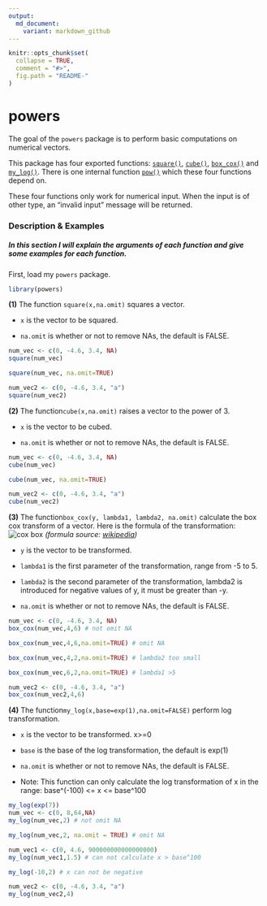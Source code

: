 ```yaml
---
output:
  md_document:
    variant: markdown_github
---
```


<!-- README.md is generated from README.Rmd. Please edit that file -->

```r
knitr::opts_chunk$set(
  collapse = TRUE,
  comment = "#>",
  fig.path = "README-"
)
```

# powers

The goal of the `powers` package is to perform basic computations on numerical vectors.

This package has four exported functions: [`square()`](https://github.com/hannahdxz/powers/blob/master/R/square.R), [`cube()`](https://github.com/hannahdxz/powers/blob/master/R/cube.R), [`box_cox()`](https://github.com/hannahdxz/powers/blob/master/R/box%20cox.R) and [`my_log()`](https://github.com/hannahdxz/powers/blob/master/R/my_log.R).
There is one internal function [`pow()`](https://github.com/hannahdxz/powers/blob/master/R/pow.R) which these four functions depend on. 

These four functions only work for numerical input. When the input is of other type, an "invalid input" message will be returned.

### Description & Examples

##### In this section I will explain the arguments of each function and give some examples for each function. 

First, load my `powers` package.
```r
library(powers)
```

**(1)** The function `square(x,na.omit)` squares a vector. 

* `x` is the vector to be squared. 

* `na.omit` is whether or not to remove NAs, the default is FALSE.

```r
num_vec <- c(0, -4.6, 3.4, NA)
square(num_vec)

square(num_vec, na.omit=TRUE)

num_vec2 <- c(0, -4.6, 3.4, "a")
square(num_vec2)
```

**(2)** The function`cube(x,na.omit)` raises a vector to the power of 3.

* `x` is the vector to be cubed. 

* `na.omit` is whether or not to remove NAs, the default is FALSE.

```r
num_vec <- c(0, -4.6, 3.4, NA)
cube(num_vec)

cube(num_vec, na.omit=TRUE)

num_vec2 <- c(0, -4.6, 3.4, "a")
cube(num_vec2)
```

**(3)** The function`box_cox(y, lambda1, lambda2, na.omit)` calculate the box cox transform of a vector. Here is the formula of the transformation:
![cox box](https://user-images.githubusercontent.com/31666152/33244401-2e663790-d2ab-11e7-8273-ac8e4bc25d50.png)
*(formula source: [wikipedia](https://en.wikipedia.org/wiki/Power_transform#Box.E2.80.93Cox_transformation))*

* `y` is the vector to be transformed.

* `lambda1` is the first parameter of the transformation, range from -5 to 5.

* `lambda2` is the second parameter of the transformation, lambda2 is introduced for negative
values of y, it must be greater than -y.

* `na.omit` is whether or not to remove NAs, the default is FALSE.

```r
num_vec <- c(0, -4.6, 3.4, NA)
box_cox(num_vec,4,6) # not omit NA

box_cox(num_vec,4,6,na.omit=TRUE) # omit NA

box_cox(num_vec,4,2,na.omit=TRUE) # lambda2 too small

box_cox(num_vec,6,2,na.omit=TRUE) # lambda1 >5

num_vec2 <- c(0, -4.6, 3.4, "a")
box_cox(num_vec2,4,6)
```

**(4)** The function`my_log(x,base=exp(1),na.omit=FALSE)` perform log transformation.

* `x` is the vector to be transformed. x>=0

* `base` is the base of the log transformation, the default is exp(1)

* `na.omit` is whether or not to remove NAs, the default is FALSE.

* Note: This function can only calculate the log transformation of x in the range: base^(-100) <= x <= base^100

```r
my_log(exp(7))
num_vec <- c(0, 8,64,NA)
my_log(num_vec,2) # not omit NA

my_log(num_vec,2, na.omit = TRUE) # omit NA

num_vec1 <- c(0, 4.6, 900000000000000000)
my_log(num_vec1,1.5) # can not calculate x > base^100

my_log(-10,2) # x can not be negative

num_vec2 <- c(0, -4.6, 3.4, "a")
my_log(num_vec2,4)
```





